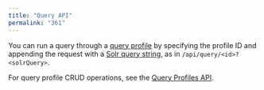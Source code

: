 ```yaml
---
title: "Query API"
permalink: "361"
---
```


You can run a query through a [query profile](/fusion-server/4.2/174/query-profiles) by specifying the profile ID and appending the request with a [Solr query string](/fusion-server/4.2/394/solr-query-language-cheat-sheet), as in `/api/query/<id>?<solrQuery>`.

For query profile CRUD operations, see the [Query Profiles API](/fusion-server/4.2/363/query-profiles-api).
